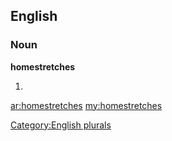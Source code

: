 ==English==

===Noun===
'''homestretches'''

# {{plural of|[[homestretch]]}}

[[Category:English plurals]]

[[ar:homestretches]]
[[my:homestretches]]